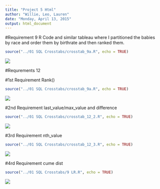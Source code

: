 ```yaml
---
title: "Project 5 Html"
author: "Willie, Leo, Lauren"
date: "Monday, April 13, 2015"
output: html_document
---
```


#Requirement 9
R Code and similar tableau where I partitioned the babies by race and order them by birthrate and then ranked them.

```r
source("../01 SQL Crosstabs/crosstab_9a.R", echo = TRUE)
```

![](./proj2_9a.jpg)      


#Requrements 12

#1st Requirement Rank()
```r
source("../01 SQL Crosstabs/crosstab_9a.R", echo = TRUE)
```
![](./proj2_9a.jpg)      

#2nd Requirement last_value/max_value and difference
```r
source("../01 SQL Crosstabs/crosstab_12_2.R", echo = TRUE)
```

![](./proj2_12_2.jpg)      

  

#3rd Requirement nth_value
```r
source("../01 SQL Crosstabs/crosstab_12_3.R", echo = TRUE)
```

![](./proj2_12_3.jpg)      

  
#4rd Requirement cume dist
```r
source("../01 SQL Crosstabs/9 LR.R", echo = TRUE)
```

![](./Cume_Dist.jpg)  
